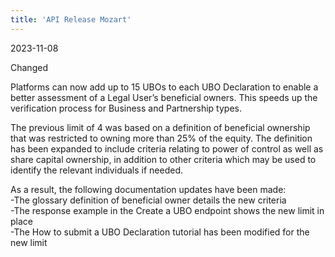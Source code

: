 ```yaml
---
title: 'API Release Mozart'  
---
```

<span class="date">2023-11-08</span>  
  
  
<div class="pill pill-purple">Changed</div>  
  

Platforms can now add up to 15 UBOs to each UBO Declaration to enable a better assessment of a Legal User’s beneficial owners. This speeds up the verification process for Business and Partnership types.  

The previous limit of 4 was based on a definition of beneficial ownership that was restricted to owning more than 25% of the equity. The definition has been expanded to include criteria relating to power of control as well as share capital ownership, in addition to other criteria which may be used to identify the relevant individuals if needed.   

As a result, the following documentation updates have been made:  
-The glossary definition of beneficial owner details the new criteria  
-The response example in the Create a UBO endpoint shows the new limit in place  
-The How to submit a UBO Declaration tutorial has been modified for the new limit